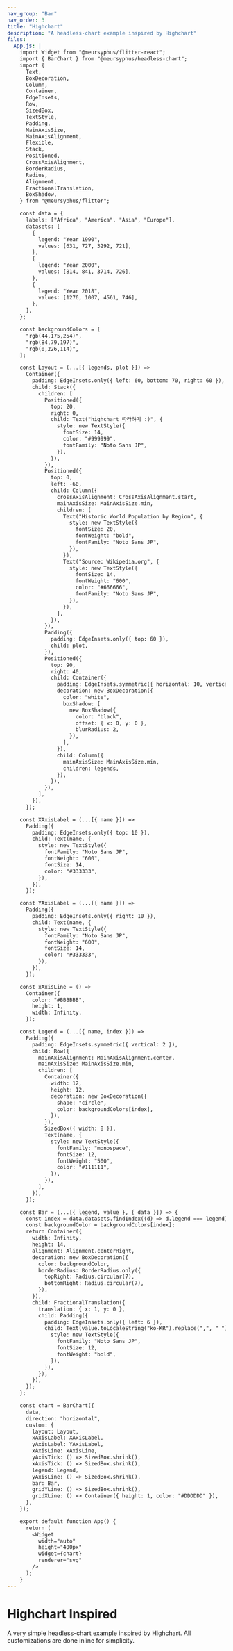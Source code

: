 ```yaml
---
nav_group: "Bar"
nav_order: 3
title: "Highchart"
description: "A headless-chart example inspired by Highchart"
files:
  App.js: |
    import Widget from "@meursyphus/flitter-react";
    import { BarChart } from "@meursyphus/headless-chart";
    import {
      Text,
      BoxDecoration,
      Column,
      Container,
      EdgeInsets,
      Row,
      SizedBox,
      TextStyle,
      Padding,
      MainAxisSize,
      MainAxisAlignment,
      Flexible,
      Stack,
      Positioned,
      CrossAxisAlignment,
      BorderRadius,
      Radius,
      Alignment,
      FractionalTranslation,
      BoxShadow,
    } from "@meursyphus/flitter";

    const data = {
      labels: ["Africa", "America", "Asia", "Europe"],
      datasets: [
        {
          legend: "Year 1990",
          values: [631, 727, 3292, 721],
        },
        {
          legend: "Year 2000",
          values: [814, 841, 3714, 726],
        },
        {
          legend: "Year 2018",
          values: [1276, 1007, 4561, 746],
        },
      ],
    };

    const backgroundColors = [
      "rgb(44,175,254)",
      "rgb(84,79,197)",
      "rgb(0,226,114)",
    ];

    const Layout = (...[{ legends, plot }]) =>
      Container({
        padding: EdgeInsets.only({ left: 60, bottom: 70, right: 60 }),
        child: Stack({
          children: [
            Positioned({
              top: 20,
              right: 0,
              child: Text("highchart 따라하기 :)", {
                style: new TextStyle({
                  fontSize: 14,
                  color: "#999999",
                  fontFamily: "Noto Sans JP",
                }),
              }),
            }),
            Positioned({
              top: 0,
              left: -60,
              child: Column({
                crossAxisAlignment: CrossAxisAlignment.start,
                mainAxisSize: MainAxisSize.min,
                children: [
                  Text("Historic World Population by Region", {
                    style: new TextStyle({
                      fontSize: 20,
                      fontWeight: "bold",
                      fontFamily: "Noto Sans JP",
                    }),
                  }),
                  Text("Source: Wikipedia.org", {
                    style: new TextStyle({
                      fontSize: 14,
                      fontWeight: "600",
                      color: "#666666",
                      fontFamily: "Noto Sans JP",
                    }),
                  }),
                ],
              }),
            }),
            Padding({
              padding: EdgeInsets.only({ top: 60 }),
              child: plot,
            }),
            Positioned({
              top: 90,
              right: 40,
              child: Container({
                padding: EdgeInsets.symmetric({ horizontal: 10, vertical: 8 }),
                decoration: new BoxDecoration({
                  color: "white",
                  boxShadow: [
                    new BoxShadow({
                      color: "black",
                      offset: { x: 0, y: 0 },
                      blurRadius: 2,
                    }),
                  ],
                }),
                child: Column({
                  mainAxisSize: MainAxisSize.min,
                  children: legends,
                }),
              }),
            }),
          ],
        }),
      });

    const XAxisLabel = (...[{ name }]) =>
      Padding({
        padding: EdgeInsets.only({ top: 10 }),
        child: Text(name, {
          style: new TextStyle({
            fontFamily: "Noto Sans JP",
            fontWeight: "600",
            fontSize: 14,
            color: "#333333",
          }),
        }),
      });

    const YAxisLabel = (...[{ name }]) =>
      Padding({
        padding: EdgeInsets.only({ right: 10 }),
        child: Text(name, {
          style: new TextStyle({
            fontFamily: "Noto Sans JP",
            fontWeight: "600",
            fontSize: 14,
            color: "#333333",
          }),
        }),
      });

    const xAxisLine = () =>
      Container({
        color: "#BBBBBB",
        height: 1,
        width: Infinity,
      });

    const Legend = (...[{ name, index }]) =>
      Padding({
        padding: EdgeInsets.symmetric({ vertical: 2 }),
        child: Row({
          mainAxisAlignment: MainAxisAlignment.center,
          mainAxisSize: MainAxisSize.min,
          children: [
            Container({
              width: 12,
              height: 12,
              decoration: new BoxDecoration({
                shape: "circle",
                color: backgroundColors[index],
              }),
            }),
            SizedBox({ width: 8 }),
            Text(name, {
              style: new TextStyle({
                fontFamily: "monospace",
                fontSize: 12,
                fontWeight: "500",
                color: "#111111",
              }),
            }),
          ],
        }),
      });

    const Bar = (...[{ legend, value }, { data }]) => {
      const index = data.datasets.findIndex((d) => d.legend === legend);
      const backgroundColor = backgroundColors[index];
      return Container({
        width: Infinity,
        height: 14,
        alignment: Alignment.centerRight,
        decoration: new BoxDecoration({
          color: backgroundColor,
          borderRadius: BorderRadius.only({
            topRight: Radius.circular(7),
            bottomRight: Radius.circular(7),
          }),
        }),
        child: FractionalTranslation({
          translation: { x: 1, y: 0 },
          child: Padding({
            padding: EdgeInsets.only({ left: 6 }),
            child: Text(value.toLocaleString("ko-KR").replace(",", " "), {
              style: new TextStyle({
                fontFamily: "Noto Sans JP",
                fontSize: 12,
                fontWeight: "bold",
              }),
            }),
          }),
        }),
      });
    };

    const chart = BarChart({
      data,
      direction: "horizontal",
      custom: {
        layout: Layout,
        xAxisLabel: XAxisLabel,
        yAxisLabel: YAxisLabel,
        xAxisLine: xAxisLine,
        yAxisTick: () => SizedBox.shrink(),
        xAxisTick: () => SizedBox.shrink(),
        legend: Legend,
        yAxisLine: () => SizedBox.shrink(),
        bar: Bar,
        gridYLine: () => SizedBox.shrink(),
        gridXLine: () => Container({ height: 1, color: "#DDDDDD" }),
      },
    });

    export default function App() {
      return (
        <Widget
          width="auto"
          height="400px"
          widget={chart}
          renderer="svg"
        />
      );
    }
---
```


# Highchart Inspired 

A very simple headless-chart example inspired by Highchart. All customizations are done inline for simplicity.